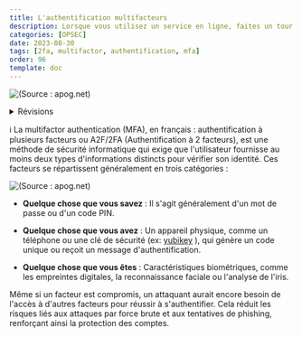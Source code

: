 ```yaml
---
title: L'authentification multifacteurs
description: Lorsque vous utilisez un service en ligne, faites un tour dans les paramètres ! Utilisez l'authentification multifacteurs au tant que possible !
categories: [OPSEC]
date: 2023-08-30
tags: [2fa, multifactor, authentification, mfa]
order: 96
template: doc
---
```


![(Source : apog.net)](../../../../assets/opsec/multifactor_authentification/MFA.webp)

<details>
<summary>Révisions</summary>
Auteur | Date | Changes
--- | --- | ---
contactit.fr | 30/08/2023 | Initial push
</details>

:information_source: La multifactor authentication (MFA), en français : authentification à plusieurs facteurs ou A2F/2FA (Authentification à 2 facteurs), est une méthode de sécurité informatique qui exige que l'utilisateur fournisse au moins deux types d'informations distincts pour vérifier son identité. Ces facteurs se répartissent généralement en trois catégories :  

![(Source : apog.net)](../../../../assets/opsec/multifactor_authentification/MFA-know.webp)

- **Quelque chose que vous savez** : Il s'agit généralement d'un mot de passe ou d'un code PIN.  

- **Quelque chose que vous avez** : Un appareil physique, comme un téléphone ou une clé de sécurité (ex: <a href="https://www.yubico.com/la-cle-yubikey/?lang=fr" target="_blank">yubikey</a> ), qui génère un code unique ou reçoit un message d'authentification.  

- **Quelque chose que vous êtes** : Caractéristiques biométriques, comme les empreintes digitales, la reconnaissance faciale ou l'analyse de l'iris.  

Même si un facteur est compromis, un attaquant aurait encore besoin de l'accès à d'autres facteurs pour réussir à s'authentifier. Cela réduit les risques liés aux attaques par force brute et aux tentatives de phishing, renforçant ainsi la protection des comptes.  